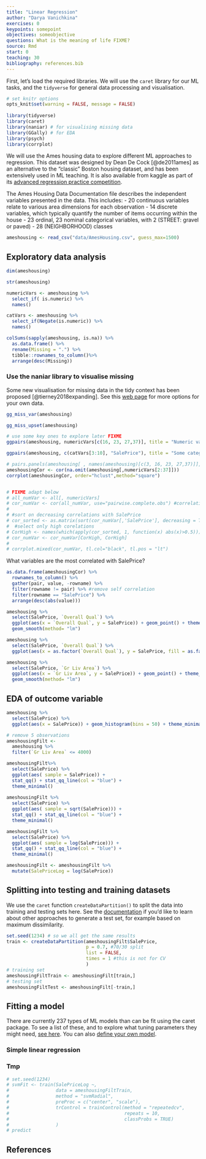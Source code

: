 ```yaml
---
title: "Linear Regression"
author: "Darya Vanichkina"
exercises: 0
keypoints: somepoint
objectives: someobjective
questions: What is the meaning of life FIXME?
source: Rmd
start: 0
teaching: 30
bibliography: references.bib
---
```


First, let's load the required libraries. We will use the `caret` library for our ML tasks, and the `tidyverse` for general data processing and visualisation.

```r
# set knitr options
opts_knit$set(warning = FALSE, message = FALSE)
  
library(tidyverse)
library(caret)
library(naniar) # for visualising missing data
library(GGally) # for EDA
library(psych)
library(corrplot)


```

We will use the Ames housing data to explore different ML approaches to regression. This dataset was designed by Dean De Cock [@de2011ames] as an alternative to the "classic" Boston housing dataset, and has been extensively used in  ML teaching. It is also available from kaggle as part of its [advanced regression practice competition](https://www.kaggle.com/c/house-prices-advanced-regression-techniques).

The Ames Housing Data Documentation file describes the independent variables presented in the data. This includes:
- 20 continuous variables relate to various area dimensions for each observation
- 14 discrete variables, which typically quantify the number of items occurring within the house
- 23 ordinal, 23 nominal categorical variables, with 2 (STREET: gravel or paved) - 28 (NEIGHBORHOOD) classes 


```r
ameshousing <- read_csv("data/AmesHousing.csv", guess_max=1500)
```

## Exploratory data analysis

```r
dim(ameshousing)
```

```r
str(ameshousing)
```

```r
numericVars <- ameshousing %>% 
  select_if( is.numeric) %>%
  names()

catVars <- ameshousing %>% 
  select_if(Negate(is.numeric)) %>%
  names()
```


```r
colSums(sapply(ameshousing, is.na)) %>% 
  as.data.frame() %>% 
  rename(Missing = ".") %>%
  tibble::rownames_to_column()%>% 
  arrange(desc(Missing))
```

### Use the naniar library to visualise missing

Some new visualisation for missing data in the tidy context has been proposed [@tierney2018expanding]. See this [web page](http://naniar.njtierney.com/articles/naniar-visualisation.html) for more options for your own data.

```r
gg_miss_var(ameshousing)
```

```r
gg_miss_upset(ameshousing)
```


```r
# use some key ones to explore later FIXME
ggpairs(ameshousing, numericVars[c(16, 23, 27,37)], title = "Numeric variables")

ggpairs(ameshousing, c(catVars[3:10], "SalePrice"), title = "Some categorical variables")
```

```r
# pairs.panels(ameshousing[ , names(ameshousing)[c(3, 16, 23, 27,37)]], scale=TRUE)
ameshousingCor <- cor(na.omit(ameshousing[,numericVars[2:37]]))
corrplot(ameshousingCor, order="hclust",method="square")


# FIXME adapt below
# all_numVar <- all[, numericVars]
# cor_numVar <- cor(all_numVar, use="pairwise.complete.obs") #correlations of all numeric variables
# 
# #sort on decreasing correlations with SalePrice
# cor_sorted <- as.matrix(sort(cor_numVar[,'SalePrice'], decreasing = TRUE))
#  #select only high corelations
# CorHigh <- names(which(apply(cor_sorted, 1, function(x) abs(x)>0.5)))
# cor_numVar <- cor_numVar[CorHigh, CorHigh]
# 
# corrplot.mixed(cor_numVar, tl.col="black", tl.pos = "lt")
```

What variables are the most correlated with SalePrice?

```r
as.data.frame(ameshousingCor) %>% 
  rownames_to_column() %>%
  gather(pair, value, -rowname) %>%
  filter(rowname != pair) %>% #remove self correlation
  filter(rowname == "SalePrice") %>%
  arrange(desc(abs(value)))
```

```r
ameshousing %>%
  select(SalePrice, `Overall Qual`) %>%
  ggplot(aes(x = `Overall Qual`, y = SalePrice)) + geom_point() + theme_minimal() +
  geom_smooth(method= "lm")

ameshousing %>%
  select(SalePrice, `Overall Qual`) %>%
  ggplot(aes(x = as.factor(`Overall Qual`), y = SalePrice, fill = as.factor(`Overall Qual`))) + geom_boxplot() + theme_minimal() 
```
```r
ameshousing %>%
  select(SalePrice, `Gr Liv Area`) %>%
  ggplot(aes(x = `Gr Liv Area`, y = SalePrice)) + geom_point() + theme_minimal() +
  geom_smooth(method= "lm")
```

## EDA of outcome variable

```r
ameshousing %>% 
  select(SalePrice) %>%
  ggplot(aes(x = SalePrice)) + geom_histogram(bins = 50) + theme_minimal() 
```


```r
# remove 5 observations
ameshousingFilt <- 
  ameshousing %>% 
  filter(`Gr Liv Area` <= 4000)
```



```r
ameshousingFilt%>%
  select(SalePrice) %>%
  ggplot(aes( sample = SalePrice)) +
  stat_qq() + stat_qq_line(col = "blue") +
  theme_minimal()
  
ameshousingFilt %>%
  select(SalePrice) %>%
  ggplot(aes( sample = sqrt(SalePrice))) +
  stat_qq() + stat_qq_line(col = "blue") +
  theme_minimal()

ameshousingFilt %>%
  select(SalePrice) %>%
  ggplot(aes( sample = log(SalePrice))) +
  stat_qq() + stat_qq_line(col = "blue") +
  theme_minimal()

ameshousingFilt <- ameshousingFilt %>%
  mutate(SalePriceLog = log(SalePrice))
```




## Splitting into testing and training datasets

We use the  `caret` function `createDataPartition()` to split the data into training and testing sets here. See the [documentation](https://topepo.github.io/caret/data-splitting.html) if you'd like to learn about other approaches to generate a test set, for example based on maximum dissimilarity.

```r
set.seed(1234) # so we all get the same results
train <- createDataPartition(ameshousingFilt$SalePrice, 
                             p = 0.7, #70/30 split
                             list = FALSE,
                             times = 1 #this is not for CV
                             )
# training set
ameshousingFiltTrain <- ameshousingFilt[train,]
# testing set
ameshousingFiltTest <- ameshousingFilt[-train,]

```


## Fitting a model

There are currently 237 types of ML models than can be fit using the caret package. To see a list of these, and to explore what tuning parameters they might need, [see here](https://topepo.github.io/caret/available-models.html). You can also [define your own model](https://topepo.github.io/caret/available-models.html).

### Simple linear regression



### Tmp
```r
# set.seed(1234)
# svmFit <- train(SalePriceLog ~,
#                 data = ameshousingFiltTrain,
#                 method = "svmRadial",
#                 preProc = c("center", "scale"),
#                 trControl = trainControl(method = "repeatedcv",
#                                          repeats = 10,
#                                          classProbs = TRUE)
#                 )
# predict

```





## References


  
  